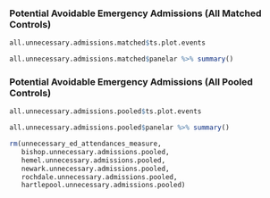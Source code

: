 ### Potential Avoidable Emergency Admissions (All Matched Controls)


```r
all.unnecessary.admissions.matched$ts.plot.events
```

```r
all.unnecessary.admissions.matched$panelar %>% summary()
```

### Potential Avoidable Emergency Admissions (All Pooled Controls)


```r
all.unnecessary.admissions.pooled$ts.plot.events
```

```r
all.unnecessary.admissions.pooled$panelar %>% summary()
```



```r
rm(unnecessary_ed_attendances_measure,
   bishop.unnecessary.admissions.pooled,
   hemel.unnecessary.admissions.pooled,
   newark.unnecessary.admissions.pooled,
   rochdale.unnecessary.admissions.pooled,
   hartlepool.unnecessary.admissions.pooled)
```
